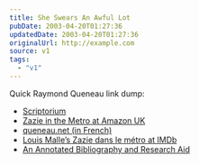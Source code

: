 ```yaml
---
title: She Swears An Awful Lot
pubDate: 2003-04-20T01:27:36
updatedDate: 2003-04-20T01:27:36
originalUrl: http://example.com
source: v1
tags:
  - "v1"
---
```


Quick Raymond Queneau link dump:

- [Scriptorium][1]
- [Zazie in the Metro at Amazon UK][2]
- [queneau.net (in French)][3]
- [Louis Malle&#8217;s Zazie dans le m&eacute;tro at IMDb][4]
- [An Annotated Bibliography and Research Aid][5]

[1]: http://www.themodernword.com/scriptorium/queneau.html
[2]: http://www.amazon.co.uk/exec/obidos/ASIN/0141183918/ohsky "Amazon.co.uk: Zazie in the Metro"
[3]: http://www.queneau.net/
[4]: http://uk.imdb.com/Title?0054494
[5]: http://www.creighton.edu/~chaskest/queneau.html
